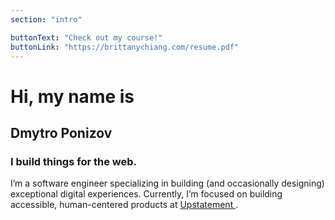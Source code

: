 ```yaml
---
section: "intro"

buttonText: "Check out my course!"
buttonLink: "https://brittanychiang.com/resume.pdf"
---
```


<h1>Hi, my name is</h1>
<h2>Dmytro Ponizov</h2>
<h3>I build things for the web.</h3>
<p>
  I’m a software engineer specializing in building (and occasionally designing)
  exceptional digital experiences. Currently, I’m focused on building
  accessible, human-centered products at
  <a
    class="sectionLink"
    href="https://upstatement.com/"
    target="_blank"
    rel="noreferrer"
  >
    Upstatement
  </a>.
</p>
